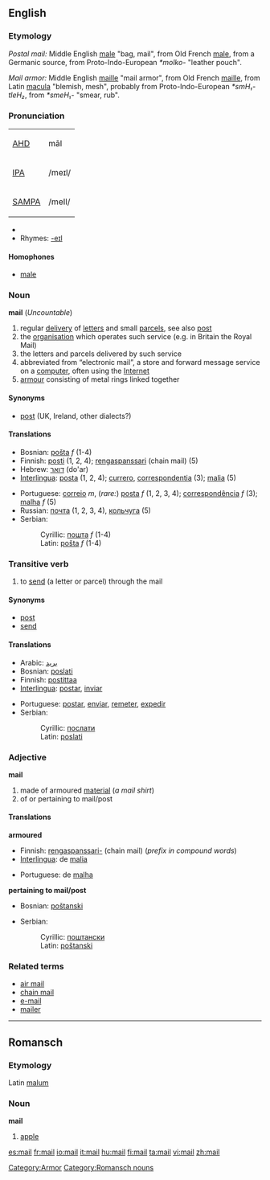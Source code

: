 ==English==

=== Etymology ===
''Postal mail:''  Middle English [[male]] "bag, mail", from Old French [[male]], from a Germanic source, from Proto-Indo-European ''*molko-'' "leather pouch".

''Mail armor:''  Middle English [[maille]] "mail armor", from Old French [[maille]], from Latin [[macula]] "blemish, mesh", probably from Proto-Indo-European ''*smH₁-tleH₂'', from ''*smeH₁-'' "smear, rub".

=== Pronunciation ===
{| border=1 cellpadding=5
| [[w:AHD|AHD]] || māl
|-
| [[w:IPA|IPA]] || /meɪl/
|-
| [[w:SAMPA|SAMPA]] || /meIl/
|}

*{{audio|en-us-mail.ogg|Audio (US)}}
*Rhymes: [[Rhymes:English:-eɪl|-eɪl]]

====Homophones====
*[[male]]

===Noun===
'''mail''' (''Uncountable'')

# regular [[delivery]] of [[letter]]s and small [[parcel]]s, see also [[post]]
# the [[organisation]] which operates such service (e.g. in Britain the Royal Mail)
# the letters and parcels delivered by such service
# abbreviated from “electronic mail”, a store and forward message service on a [[computer]], often using the [[Internet]]
# [[armour]] consisting of metal rings linked together

==== Synonyms ====
*[[post]] (UK, Ireland, other dialects?)

====Translations====
{{top}}
*Bosnian: [[pošta]] ''f'' (1-4)
*Finnish: [[posti]] (1, 2, 4); [[rengaspanssari]] (chain mail) (5)
*Hebrew: [[דואר]] (do'ar)
*[[Interlingua]]: [[posta]] (1, 2, 4); [[currero]], [[correspondentia]] (3); [[malia]] (5)
{{mid}}
*Portuguese: [[correio]] ''m'', (''rare:'') [[posta]] ''f'' (1, 2, 3, 4); [[correspondência]] ''f'' (3); [[malha]] ''f'' (5)
*Russian: [[почта]] (1, 2, 3, 4), [[кольчуга]] (5)
*Serbian:
*:Cyrillic: [[пошта]] ''f'' (1-4)
*:Latin: [[pošta]] ''f'' (1-4)
{{bottom}}

=== Transitive verb ===
{{en-verb}}
# to [[send]] (a letter or parcel) through the mail

==== Synonyms ====
*[[post]]
*[[send]]

====Translations====
{{top}}
*Arabic: [[بريد]]
*Bosnian: [[poslati]]
*Finnish: [[postittaa]]
*[[Interlingua]]: [[postar]], [[inviar]]
{{mid}}
*Portuguese: [[postar]], [[enviar]], [[remeter]], [[expedir]]
*Serbian:
*:Cyrillic: [[послати]]
*:Latin: [[poslati]]
{{bottom}}

===Adjective===
'''mail'''
#made of armoured [[material]] (''a mail shirt'')
#of or pertaining to mail/post
====Translations====
'''armoured'''
{{top}}
*Finnish: [[rengaspanssari-]] (chain mail) (''prefix in compound words'')
*[[Interlingua]]: de [[malia]]
{{mid}}
*Portuguese: de [[malha]]
{{bottom}}

'''pertaining to mail/post'''
{{top}}
*Bosnian: [[poštanski]]
{{mid}}
*Serbian:
*:Cyrillic: [[поштански]]
*:Latin: [[poštanski]]
{{bottom}}

===Related terms===
*[[air mail]]
*[[chain mail]]
*[[e-mail]]
*[[mailer]]

[[Category:Armor]]

----

==Romansch==
===Etymology===
Latin [[malum]]
===Noun===
'''mail'''

# [[apple]]

[[Category:Romansch nouns]]

[[es:mail]]
[[fr:mail]]
[[io:mail]]
[[it:mail]]
[[hu:mail]]
[[fi:mail]]
[[ta:mail]]
[[vi:mail]]
[[zh:mail]]